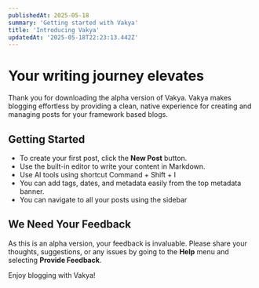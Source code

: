 ```yaml
---
publishedAt: 2025-05-18
summary: 'Getting started with Vakya'
title: 'Introducing Vakya'
updatedAt: '2025-05-18T22:23:13.442Z'
---
```


# Your writing journey elevates

Thank you for downloading the alpha version of Vakya. Vakya makes blogging effortless by providing a clean, native experience for creating and managing posts for your framework based blogs.

## Getting Started
- To create your first post, click the **New Post** button.
- Use the built-in editor to write your content in Markdown.
- Use AI tools using shortcut Command + Shift + I
- You can add tags, dates, and metadata easily from the top metadata banner.
- You can navigate to all your posts using the sidebar

## We Need Your Feedback
As this is an alpha version, your feedback is invaluable. Please share your thoughts, suggestions, or any issues by going to the **Help** menu and selecting **Provide Feedback**.

Enjoy blogging with Vakya!
